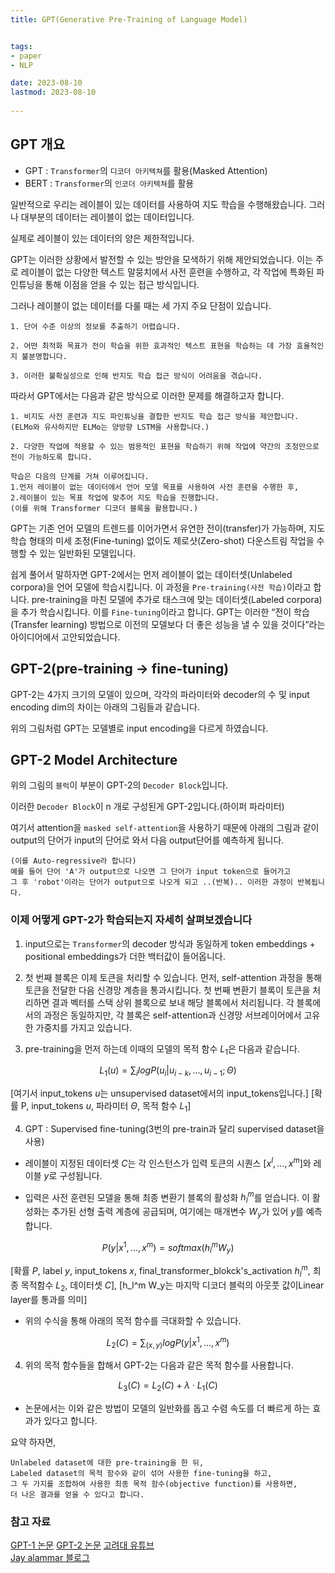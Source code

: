 ```yaml
---
title: GPT(Generative Pre-Training of Language Model)


tags:
- paper
- NLP

date: 2023-08-10
lastmod: 2023-08-10
 
---
```




## GPT 개요

- GPT : `Transformer`의 `디코더 아키텍쳐`를 활용(Masked Attention)
- BERT : `Transformer`의 `인코더 아키텍쳐`를 활용

일반적으로 우리는 레이블이 있는 데이터를 사용하여 지도 학습을 수행해왔습니다. 그러나 대부분의 데이터는 레이블이 없는 데이터입니다.

실제로 레이블이 있는 데이터의 양은 제한적입니다.

GPT는 이러한 상황에서 발전할 수 있는 방안을 모색하기 위해 제안되었습니다. 이는 주로 레이블이 없는 다양한 텍스트 말뭉치에서 사전 훈련을 수행하고, 각 작업에 특화된 파인튜닝을 통해 이점을 얻을 수 있는 접근 방식입니다.

그러나 레이블이 없는 데이터를 다룰 때는 세 가지 주요 단점이 있습니다.

`1. 단어 수준 이상의 정보를 추출하기 어렵습니다.`

`2. 어떤 최적화 목표가 전이 학습을 위한 효과적인 텍스트 표현을 학습하는 데 가장 효율적인지 불분명합니다.`

`3. 이러한 불확실성으로 인해 반지도 학습 접근 방식이 어려움을 겪습니다.`

따라서 GPT에서는 다음과 같은 방식으로 이러한 문제를 해결하고자 합니다.

`1. 비지도 사전 훈련과 지도 파인튜닝을 결합한 반지도 학습 접근 방식을 제안합니다. (ELMo와 유사하지만 ELMo는 양방향 LSTM을 사용합니다.)`

`2. 다양한 작업에 적용할 수 있는 범용적인 표현을 학습하기 위해 작업에 약간의 조정만으로 전이 가능하도록 합니다.`

    학습은 다음의 단계를 거쳐 이루어집니다. 
    1.먼저 레이블이 없는 데이터에서 언어 모델 목표를 사용하여 사전 훈련을 수행한 후, 
    2.레이블이 있는 목표 작업에 맞추어 지도 학습을 진행합니다.
    (이를 위해 Transformer 디코더 블록을 활용합니다.)

GPT는 기존 언어 모델의 트렌드를 이어가면서 유연한 전이(transfer)가 가능하며, 지도 학습 형태의 미세 조정(Fine-tuning) 없이도 제로샷(Zero-shot) 다운스트림 작업을 수행할 수 있는 일반화된 모델입니다.

쉽게 풀어서 말하자면 GPT-2에서는 먼저 레이블이 없는 데이터셋(Unlabeled corpora)을 언어 모델에 학습시킵니다. 이 과정을 `Pre-training(사전 학습)`이라고 합니다. pre-training을 마친 모델에 추가로 태스크에 맞는 데이터셋(Labeled corpora)을 추가 학습시킵니다. 이를 `Fine-tuning`이라고 합니다. GPT는 이러한 “전이 학습(Transfer learning) 방법으로 이전의 모델보다 더 좋은 성능을 낼 수 있을 것이다”라는 아이디어에서 고안되었습니다.

## GPT-2(pre-training -> fine-tuning)

GPT-2는 4가지 크기의 모델이 있으며, 각각의 파라미터와 decoder의 수 및 input encoding dim의 차이는 아래의 그림들과 같습니다.

<MdxImage width="700" alt="GPT-2의 모델 크기 비교" src="https://github.com/InhwanCho/InhwanCho.github.io/assets/111936229/adc5aa2d-d6f0-4f8a-b77f-910cf2947477"/>

<MdxImage width="700" alt="GPT-2의 모델 크기 비교2" src="https://github.com/InhwanCho/InhwanCho.github.io/assets/111936229/13bf5a56-b10c-45c9-8f5d-5ab89e0cfdf6"/>

<MdxImage width="500" alt="GPT의 input encoding" src="https://github.com/InhwanCho/InhwanCho.github.io/assets/111936229/b8069bb4-bf20-4d82-a42f-5c7fd128177b"/>

위의 그림처럼 GPT는 모델별로 input encoding을 다르게 하였습니다.

## GPT-2 Model Architecture

<MdxImage width="200" alt="GPT의 decoder block" src="https://github.com/InhwanCho/InhwanCho.github.io/assets/111936229/f13f8a93-f1ae-48ff-bd98-f2b713b9d74f"/>

위의 그림의 `블럭`이 부분이 GPT-2의 `Decoder Block`입니다.

이러한 `Decoder Block`이 n 개로 구성된게 GPT-2입니다.(하이퍼 파라미터)

여기서 attention을 `masked self-attention`을 사용하기 때문에 아래의 그림과 같이 output의 단어가 input의 단어로 와서 다음 output단어를 예측하게 됩니다.

    (이를 Auto-regressive라 합니다)
    예를 들어 단어 'A'가 output으로 나오면 그 단어가 input token으로 들어가고 
    그 후 'robot'이라는 단어가 output으로 나오게 되고 ..(반복).. 이러한 과정이 반복됩니다.

<MdxImage width="700" alt="output의 단어가 input의 끝 단어로 온다" src="https://github.com/InhwanCho/InhwanCho.github.io/assets/111936229/b92ed524-85c3-4e96-abe7-5c3bb46ea244"/>

### 이제 어떻게 GPT-2가 학습되는지 자세히 살펴보겠습니다

<MdxImage width="700" alt="gpt2 input" src="https://github.com/InhwanCho/InhwanCho.github.io/assets/111936229/128700a9-4ead-4b1b-a98e-b54c45b4f728"/>

1. input으로는 `Transformer`의 decoder 방식과 동일하게 token embeddings + positional embeddings가 더한 백터값이 들어옵니다.

<MdxImage width="700" alt="gpt2" src="https://github.com/InhwanCho/InhwanCho.github.io/assets/111936229/c20be424-7a76-4358-9afc-330a1448bf14"/>

2. 첫 번째 블록은 이제 토큰을 처리할 수 있습니다.
먼저, self-attention 과정을 통해 토큰을 전달한 다음 신경망 계층을 통과시킵니다.
첫 번째 변환기 블록이 토큰을 처리하면 결과 벡터를 스택 상위 블록으로 보내 해당 블록에서 처리됩니다.
각 블록에서의 과정은 동일하지만,
각 블록은 self-attention과 신경망 서브레이어에서 고유한 가중치를 가지고 있습니다.

3. pre-training을 먼저 하는데 이때의 모델의 목적 함수 $L_1$은 다음과 같습니다.

$$ L_1(u) = \sum_{i} logP(u_i|u_{i-k}, ... , u_{i-1};\Theta) $$

[여기서 input_tokens $u$는 unsupervised dataset에서의 input_tokens입니다.]
[확률 P, input_tokens $u$, 파라미터 $\Theta$, 목적 함수 $L_1$]

4. GPT : Supervised fine-tuning(3번의 pre-train과 달리 supervised dataset을 사용)

- 레이블이 지정된 데이터셋 $C$는 각 인스턴스가 입력 토큰의 시퀀스 [$x^l, ... , x^m$]와 레이블 $y$로 구성됩니다.

- 입력은 사전 훈련된 모델을 통해 최종 변환기 블록의 활성화 $h_{l}^{m}$를 얻습니다. 이 활성화는 추가된 선형 출력 계층에 공급되며, 여기에는 매개변수 $W_y$가 있어 $y$를 예측합니다.

$$ P(y|x^1, ... , x^m) = softmax(h_l^m W_y) $$

[확률 $P$, label $y$, input_tokens $x$, final_transformer_blokck's_activation $h_l^m$, 최종 목적함수 $L_2$, 데이터셋 $C$],
[h_l^m W_y는 마지막 디코더 블럭의 아웃풋 값이Linear layer를 통과를 의미]

- 위의 수식을 통해 아래의 목적 함수를 극대화할 수 있습니다.

$$ L_2(C) = \sum_{(x,y)} logP(y|x^1, ... , x^m) $$

4. 위의 목적 함수들을 합해서 GPT-2는 다음과 같은 목적 함수를 사용합니다.

$$ L_3(C) = L_2(C) + \lambda \cdot L_1(C) $$

- 논문에서는 이와 같은 방법이 모델의 일반화를 돕고 수렴 속도를 더 빠르게 하는 효과가 있다고 합니다.

요약 하자면,

    Unlabeled dataset에 대한 pre-training을 한 뒤,
    Labeled dataset의 목적 함수와 같이 섞어 사용한 fine-tuning을 하고, 
    그 두 가지를 조합하여 사용한 최종 목적 함수(objective function)를 사용하면,
    더 나은 결과를 얻을 수 있다고 합니다.


### 참고 자료

[GPT-1 논문](https://www.cs.ubc.ca/~amuham01/LING530/papers/radford2018improving.pdf "GPT-1 논문")
[GPT-2 논문](https://cdn.openai.com/better-language-models/language_models_are_unsupervised_multitask_learners.pdf "GPT-2 논문")
[고려대 유튜브](https://www.youtube.com/watch?v=o_Wl29aW5XM&list=PLetSlH8YjIfVzHuSXtG4jAC2zbEAErXWm&index=19 "고려대 유튜브")  
[Jay alammar 블로그](https://jalammar.github.io/illustrated-gpt2/ "Jay alammar blog")
